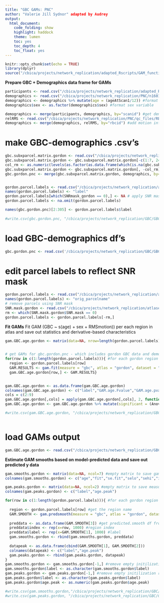 ```yaml
---
title: "GBC GAMs: PNC"
author: "Valerie Jill Sydnor" adapted by Audrey
output:
  html_document:
    code_folding: show
    highlight: haddock
    theme: lumen
    toc: yes
    toc_depth: 4
    toc_float: yes
---
```


```r
knitr::opts_chunk$set(echo = TRUE)
library(dplyr)
source("/cbica/projects/network_replication/adapted_Rscripts/GAM_functions.R")
```


**Prepare GBC + Demographics data frame for GAMs**
```r
participants <- read.csv("/cbica/projects/network_replication/adapted_Rscripts/participants_allIDs.csv") #final study sample pnc IDs (bblid/scanid) from Adam Pines's multiscale paper
demographics <- read.csv("/cbica/projects/network_replication/PNC/n1601_demographics_go1_20161212.csv") #PNC demographics information
demographics <- demographics %>% mutate(age = (ageAtScan1/12)) #format age variable
demographics$sex <- as.factor(demographics$sex) #format sex variable

demographics <- merge(participants, demographics, by="scanid") #get demographics for final study sample only via ID matching
relRMS <- read.csv("/cbica/projects/network_replication/PNC/qc_files/RBC_PNC_relMeans.csv") 
demographics <- merge(demographics, relRMS, by="rbcid") #add motion information to demographics df
```

# make GBC-demographics .csv's
```r

gbc.subxparcel.matrix.gordon <- read.csv("/cbica/projects/network_replication/GBC/GBC_subxparcel_matrix_gordon.csv") #participant x gordon region GBC spreadsheet
gbc.subxparcel.matrix.gordon <- gbc.subxparcel.matrix.gordon[-c(1:7, 24, 690, 691),] # the subjects that should've been removed earlier 
col_rm <- as.numeric(levels(as.factor(as.data.frame(which(is.na(gbc.subxparcel.matrix.gordon), arr.ind=TRUE))$col)))
gbc.subxparcel.matrix.gordon <- gbc.subxparcel.matrix.gordon[, -col_rm]
gbc.gordon.pnc <- merge(gbc.subxparcel.matrix.gordon, demographics, by="rbcid") #get gordon GBC data and demographics for final study sample via ID matching 


gordon.parcel.labels <- read.csv("/cbica/projects/network_replication/atlases/parcellations/gordon_regionlist_xcp.csv", header = F) 
names(gordon.parcel.labels) <- "label"
gordon.parcel.labels[which(SNRmask_gordon == 0),] <- NA # apply SNR mask to parcel names
gordon.parcel.labels <- na.omit(gordon.parcel.labels)

names(gbc.gordon.pnc)[2:305] <- gordon.parcel.labels$label
 
#write.csv(gbc.gordon.pnc, "/cbica/projects/network_replication/GBC/GBCgordon_demographics_finalsample.csv")
```

# load GBC-demographics df's
```r
gbc.gordon.pnc <- read.csv('/cbica/projects/network_replication/GBC/GBCgordon_demographics_finalsample.csv')

```


# edit parcel labels to reflect SNR mask
```r

gordon.parcel.labels <- read.csv("/cbica/projects/network_replication/atlases/parcellations/gordon_regionlist_xcp.csv", header = F) #schaefer parcel names in order of surface data
names(gordon.parcel.labels) <- "orig_parcelname"
# remove parcels using SNR mask
SNR.mask.gordon <- read.csv("/cbica/projects/network_replication/atlases/Masks/SNRmask_gordon.csv")
rm <- which(SNR.mask.gordon$SNR.mask == 0)
gordon.parcel.labels <- gordon.parcel.labels[-rm,]

```

**Fit GAMs**
Fit GAM (GBC ~ s(age) + sex + RMSmotion)) per each region in atlas and save out statistics and derivative-based characteristics
```r
gam.GBC.age.gordon <- matrix(data=NA, nrow=length(gordon.parcel.labels), ncol=9) #empty matrix to save gam.fit output to
 

# get GAMs for gbc.gordon.pnc - which includes gordon GBC data and demographics
for(row in c(1:length(gordon.parcel.labels))){ #for each gordon region
  region <- gordon.parcel.labels[row] 
  GAM.RESULTS <- gam.fit(measure = "gbc", atlas = "gordon", dataset = "pnc", region = region, smooth_var = "age", covariates = "sex + RMSmotion") #run the gam.fit function
  gam.GBC.age.gordon[row,] <- GAM.RESULTS}

 
gam.GBC.age.gordon <- as.data.frame(gam.GBC.age.gordon)
colnames(gam.GBC.age.gordon) <- c("label","GAM.age.Fvalue","GAM.age.pvalue","GAM.age.AdjRsq","Anova.age.pvalue","age.onsetchange","age.peakchange","maxage.GBC.increase","age.maturation")
cols = c(2:9)    
gam.GBC.age.gordon[,cols] = apply(gam.GBC.age.gordon[,cols], 2, function(x) as.numeric(as.character(x)))
gam.GBC.age.gordon <- gam.GBC.age.gordon %>% mutate(significant = (Anova.age.pvalue < 0.05))

#write.csv(gam.GBC.age.gordon, "/cbica/projects/network_replication/GBC/GAM/GAMresults.GBC.age.gordon.csv", row.names = F, quote = F)
 
```


# load GAMs output
```r
gam.GBC.age.gordon <- read.csv("/cbica/projects/network_replication/GBC/GAM/GAMresults.GBC.age.gordon.csv")
```


**Estimate GAM smooths based on model-predicted data and save out predicted y data**
```r
gam.smooths.gordon <- matrix(data=NA, ncol=7) #empty matrix to save gam.predsmooth fits to
colnames(gam.smooths.gordon) <- c("age","fit","se.fit","selo","sehi","index","label")

gam.peaks.gordon <- matrix(data=NA, ncol=2) #empty matrix to save measure peaks to (value of x when y is predicted to be maximal)
colnames(gam.peaks.gordon) <- c("label","age.peak")

for(row in c(1:length(gordon.parcel.labels))){ #for each gordon region
  
  region <- gordon.parcel.labels[row] #get the region name
  GAM.SMOOTH <- gam.predsmooth(measure = "gbc", atlas = "gordon", dataset = "pnc", region = region, smooth_var = "age", covariates = "sex + RMSmotion") #run the gam.predsmooth function
  
  preddata <- as.data.frame(GAM.SMOOTH[3]) #get predicted.smooth df from function output
  preddata$index <- rep(x=row, 1000) #region index
  preddata$label <- rep(x=GAM.SMOOTH[1], 1000) #label
  gam.smooths.gordon <- rbind(gam.smooths.gordon, preddata)
  
  datapeak <- as.data.frame(cbind(GAM.SMOOTH[1], GAM.SMOOTH[2]))
  colnames(datapeak) <- c("label","age.peak")
  gam.peaks.gordon <- rbind(gam.peaks.gordon, datapeak)
}
gam.smooths.gordon <- gam.smooths.gordon[-1,] #remove empty initilization row
gam.smooths.gordon$label <- as.character(gam.smooths.gordon$label)
gam.peaks.gordon <- gam.peaks.gordon[-1,] #remove empty initilization row
gam.peaks.gordon$label <- as.character(gam.peaks.gordon$label)
gam.peaks.gordon$age.peak <- as.numeric(gam.peaks.gordon$age.peak)

#write.csv(gam.smooths.gordon,"/cbica/projects/network_replication/GBC/GAM/GAMsmoothfits.GBC.age.gordon.csv", row.names = F, quote = F)
#write.csv(gam.peaks.gordon, "/cbica/projects/network_replication/GBC/GAM/GAMpeaks.GBC.age.gordon.csv", row.names = F, quote = F)
```
